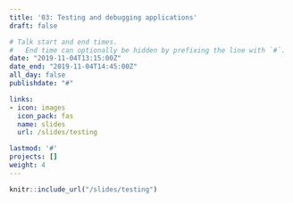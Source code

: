 ```yaml
---
title: '03: Testing and debugging applications'
draft: false

# Talk start and end times.
#   End time can optionally be hidden by prefixing the line with `#`.
date: "2019-11-04T13:15:00Z"
date_end: "2019-11-04T14:45:00Z"
all_day: false
publishdate: "#"

links:
- icon: images
  icon_pack: fas
  name: slides
  url: /slides/testing

lastmod: '#'
projects: []
weight: 4
---
```


```r
knitr::include_url("/slides/testing")
```

